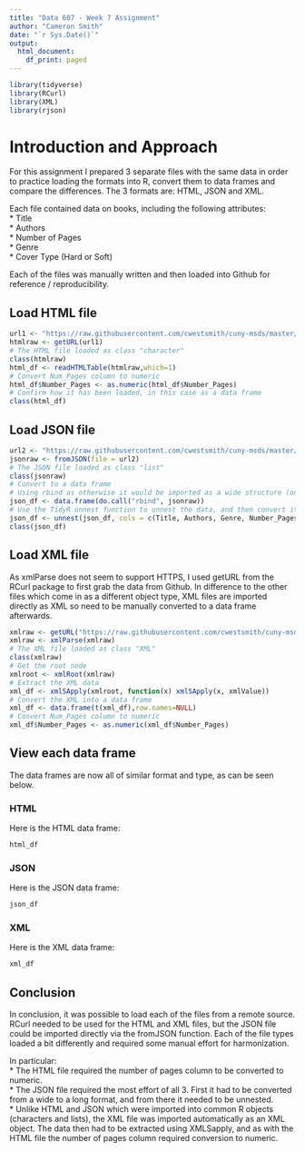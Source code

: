---
title: "Data 607 - Week 7 Assignment"
author: "Cameron Smith"
date: "`r Sys.Date()`"
output:
  html_document:
    df_print: paged
---

```{r load-packages, message=FALSE}
library(tidyverse)
library(RCurl)
library(XML)
library(rjson)
```

# Introduction and Approach

For this assignment I prepared 3 separate files with the same data in order to practice loading the formats into R, convert them to data frames and compare the differences.  The 3 formats are: HTML, JSON and XML.

Each file contained data on books, including the following attributes:  
* Title  
* Authors  
* Number of Pages  
* Genre  
* Cover Type (Hard or Soft)  

Each of the files was manually written and then loaded into Github for reference / reproducibility.

## Load HTML file

```{r}
url1 <- "https://raw.githubusercontent.com/cwestsmith/cuny-msds/master/datasets/bookshtml.html"
htmlraw <- getURL(url1)
# The HTML file loaded as class "character"
class(htmlraw)
html_df <- readHTMLTable(htmlraw,which=1)
# Convert Num_Pages column to numeric
html_df$Number_Pages <- as.numeric(html_df$Number_Pages)
# Confirm how it has been loaded, in this case as a data frame
class(html_df)
```

## Load JSON file

```{r}
url2 <- "https://raw.githubusercontent.com/cwestsmith/cuny-msds/master/datasets/booksjson.json"
jsonraw <- fromJSON(file = url2)
# The JSON file loaded as class "list"
class(jsonraw)
# Convert to a data frame
# Using rbind as otherwise it would be imported as a wide structure (one row)
json_df <- data.frame(do.call("rbind", jsonraw))
# Use the TidyR unnest function to unnest the data, and then convert it back into a data frame
json_df <- unnest(json_df, cols = c(Title, Authors, Genre, Number_Pages, Cover_Type)) %>% data.frame()
class(json_df)
```

## Load XML file

As xmlParse does not seem to support HTTPS, I used getURL from the RCurl package to first grab the data from Github. In difference to the other files which come in as a different object type, XML files are imported directly as XML so need to be manually converted to a data frame afterwards.

```{r}

xmlraw <- getURL("https://raw.githubusercontent.com/cwestsmith/cuny-msds/master/datasets/booksxml.xml")
xmlraw <- xmlParse(xmlraw)
# The XML file loaded as class "XML"
class(xmlraw)
# Get the root node
xmlroot <- xmlRoot(xmlraw)
# Extract the XML data
xml_df <- xmlSApply(xmlroot, function(x) xmlSApply(x, xmlValue))
# Convert the XML into a data frame
xml_df <- data.frame(t(xml_df),row.names=NULL)
# Convert Num_Pages column to numeric
xml_df$Number_Pages <- as.numeric(xml_df$Number_Pages)

```
## View each data frame

The data frames are now all of similar format and type, as can be seen below.

### HTML

Here is the HTML data frame:

```{r}
html_df
```
### JSON

Here is the JSON data frame:

```{r}
json_df
```

### XML

Here is the XML data frame:

```{r}
xml_df
```

## Conclusion

In conclusion, it was possible to load each of the files from a remote source.  RCurl needed to be used for the HTML and XML files, but the JSON file could be imported directly via the fromJSON function.  Each of the file types loaded a bit differently and required some manual effort for harmonization.  

In particular:  
* The HTML file required the number of pages column to be converted to numeric.  
* The JSON file required the most effort of all 3.  First it had to be converted from a wide to a long format, and from there it needed to be unnested.  
* Unlike HTML and JSON which were imported into common R objects (characters and lists), the XML file was imported automatically as an XML object.  The data then had to be extracted using XMLSapply, and as with the HTML file the number of pages column required conversion to numeric.  


